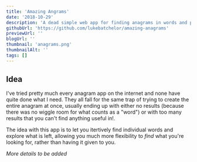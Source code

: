 ```yaml
---
title: 'Amazing Angrams'
date: '2018-10-29'
description: 'A dead simple web app for finding anagrams in words and phrases'
githubUrl: 'https://github.com/lukebatchelor/amazing-anagrams'
previewUrl: ''
blogUrl: ''
thumbnail: 'anagrams.png'
thumbnailAlt: ''
tags: []
---
```


## Idea

I've tried pretty much every anagram app on the internet and none have quite done what I need. They all fall for the same trap of trying to create the entire anagram at once, usually ending up with either no results (because there was no wiggle room for what counts as a "word") or with too many results that you can't find anything useful in!.

The idea with this app is to let you itertively find individual words and explore what is left, allowing you much more flexibility to _find_ what you're looking for, rather than having it given to you.

_More details to be added_
